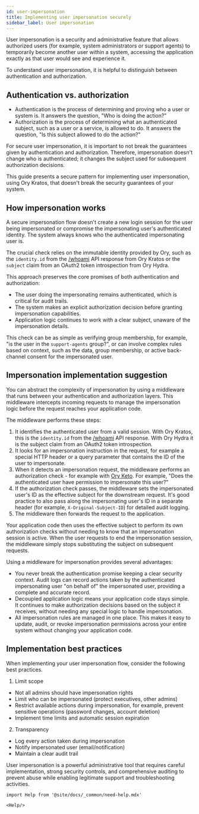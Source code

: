 ```yaml
---
id: user-impersonation
title: Implementing user impersonation securely
sidebar_label: User impersonation
---
```


User impersonation is a security and administrative feature that allows authorized users (for example, system administrators or
support agents) to temporarily become another user within a system, accessing the application exactly as that user would see and
experience it.

To understand user impersonation, it is helpful to distinguish between authentication and authorization.

## Authentication vs. authorization

- Authentication is the process of determining and proving who a user or system is. It answers the question, "Who is doing the
  action?"
- Authorization is the process of determining what an authenticated subject, such as a user or a service, is allowed to do. It
  answers the question, "Is this subject allowed to do the action?"

For secure user impersonation, it is important to not break the guarantees given by authentication and authorization. Therefore,
impersonation doesn't change who is authenticated; it changes the subject used for subsequent authorization decisions.

This guide presents a secure pattern for implementing user impersonation, using Ory Kratos, that doesn't break the security
guarantees of your system.

## How impersonation works

A secure impersonation flow doesn't create a new login session for the user being impersonated or compromise the impersonating
user's authenticated identity. The system always knows who the authenticated impersonating user is.

The crucial check relies on the immutable identity provided by Ory, such as the `identity.id` from the
[/whoami](https://www.ory.sh/docs/reference/api#tag/frontend/operation/toSession) API response from Ory Kratos or the `subject`
claim from an OAuth2 token introspection from Ory Hydra.

This approach preserves the core promises of both authentication and authorization:

- The user doing the impersonating remains authenticated, which is critical for audit trails.
- The system makes an explicit authorization decision before granting impersonation capabilities.
- Application logic continues to work with a clear subject, unaware of the impersonation details.

This check can be as simple as verifying group membership, for example, "is the user in the `support-agents` group?", or can
involve complex rules based on context, such as the data, group membership, or active back-channel consent for the impersonated
user.

## Impersonation implementation suggestion

You can abstract the complexity of impersonation by using a middleware that runs between your authentication and authorization
layers. This middleware intercepts incoming requests to manage the impersonation logic before the request reaches your application
code.

The middleware performs these steps:

1.  It identifies the authenticated user from a valid session. With Ory Kratos, this is the `identity.id` from the
    [/whoami](https://www.ory.sh/docs/reference/api#tag/frontend/operation/toSession) API response. With Ory Hydra it is the
    subject claim from an OAuth2 token introspection.
1.  It looks for an impersonation instruction in the request, for example a special HTTP header or a query parameter that contains
    the ID of the user to impersonate.
1.  When it detects an impersonation request, the middleware performs an authorization check - for example with
    [Ory Keto](https://www.ory.sh/docs/reference/api#tag/permission/operation/checkPermission). For example, "Does the
    authenticated user have permission to impersonate this user?"
1.  If the authorization check passes, the middleware sets the impersonated user's ID as the effective subject for the downstream
    request. It's good practice to also pass along the impersonating user's ID in a separate header (for example,
    `X-Original-Subject-ID`) for detailed audit logging.
1.  The middleware then forwards the request to the application.

Your application code then uses the effective subject to perform its own authorization checks without needing to know that an
impersonation session is active. When the user requests to end the impersonation session, the middleware simply stops substituting
the subject on subsequent requests.

Using a middleware for impersonation provides several advantages:

- You never break the authentication promise keeping a clear security context. Audit logs can record actions taken by the
  authenticated impersonating user "on behalf of" the impersonated user, providing a complete and accurate record.
- Decoupled application logic means your application code stays simple. It continues to make authorization decisions based on the
  subject it receives, without needing any special logic to handle impersonation.
- All impersonation rules are managed in one place. This makes it easy to update, audit, or revoke impersonation permissions
  across your entire system without changing your application code.

## Implementation best practices

When implementing your user impersonation flow, consider the following best practices.

1. Limit scope

- Not all admins should have impersonation rights
- Limit who can be impersonated (protect executives, other admins)
- Restrict available actions during impersonation, for example, prevent sensitive operations (password changes, account deletion)
- Implement time limits and automatic session expiration

2. Transparency

- Log every action taken during impersonation
- Notify impersonated user (email/notification)
- Maintain a clear audit trail

User impersonation is a powerful administrative tool that requires careful implementation, strong security controls, and
comprehensive auditing to prevent abuse while enabling legitimate support and troubleshooting activities.

```mdx-code-block
import Help from '@site/docs/_common/need-help.mdx'

<Help/>
```
